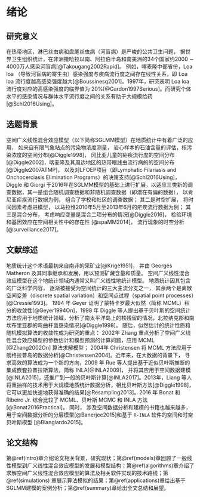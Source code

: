 # 绪论 {#intro}

## 研究意义

在热带地区，淋巴丝虫病和盘尾丝虫病（河盲病）是严峻的公共卫生问题， 据世界卫生组织统计，在非洲撒哈拉以南、阿拉伯半岛和南美洲的34个国家约2000 $\sim$ 4000万人感染河盲病[@Takougang2002Rapid]。 例如，喀麦隆中部省份，Loa loa （导致河盲病的寄生虫）感染强度与疾病流行度之间存在线性关系，即 Loa loa 流行度越高感染强度越大[@Boussinesq2001]。1997年，研究表明 Loa loa 流行度对应的高感染强度的临界值为 20\%[@Gardon1997Serious]。而研究个体水平的感染情况与群体水平流行度之间的关系有助于大规模给药[@Schl2016Using]。 

## 选题背景

空间广义线性混合效应模型（以下简称SGLMM模型）在地质统计中有着广泛的应用， 如来自有限气象站点的污染物浓度测量， 岩心样本的石油含量的评估，核污染浓度的空间分布[@Diggle1998]， 冈比亚儿童的疟疾流行度的空间分布[@Diggle2002]，喀麦隆及其周边地区的热带眼线虫流行病的的空间分布[@Diggle2007ATMP]， 以及对LFOEP项目（即Lymphatic Filariasis and Onchocerciasis Elimination Programs）的决策支持[@Schl2016Using]， Diggle 和 Giorgi 于2016年在SGLMM模型的基础上进行扩展，以适应三类新的调查数据，其一是组合随机调查数据和非随机调查数据（即潜在有偏的数据）， 以肯尼亚疟疾流行数据为例， 组合了学校和社区的调查数据； 其二是时空扩展， 将时间因素考虑进模型， 以马拉维2010年5月至2013年6月的疟疾流行数据为例； 其三是混合分布， 考虑响应变量是混合二项分布的情况[@Diggle2016]， 检验环境和基因效应在空间相关性中的存在性 [@spaMM2014]， 流行现象的时空分析[@surveillance2017]。 

## 文献综述

地质统计这个术语最初来自南非的采矿业[@Krige1951]， 并由 Georges Matheron 及其同事继承和发展，用以预测矿藏含量和质量。 空间广义线性混合效应模型在这个地统计领域内通常又叫广义线性地统计模型。 地质统计因其包含的广泛科学内容， 逐渐被接受为空间统计的三大主流分支之一， 其余两个是离散空间变差（discrete spatial variation）和空间点过程（spatial point processes）[@Cressie1993]。 1994 年 Geyer 证明了蒙特卡罗最大似然（简称 MCML）积分的收敛性[@Geyer1994On]，1998 年 Diggle 等人提出基于贝叶斯的空间统计方法应用于地质统计领域，分析了南太平洋岛上的核残留的情况，北拉纳克郡和南坎布里亚郡的弯曲杆菌感染情况[@Diggle1998]。 随后，似然估计的统计性质和随机模拟算法的收敛性成为研究的重点： 2002年 Zhang 重点分析了空间广义线性混合效应模型的参数估计和模型预测的计算问题，应用 MCML [@Zhang2002On] 算法求解模型； 2004年 Christensen 将 MCML 方法应用于朗格拉普岛的数据分析[@Christensen2004]。近年来，在大数据的背景下， 寻求高效的算法成为一个新的方向，2009 年 Rue 等人提出基于近似贝叶斯推断的集成嵌套拉普拉斯算法，简称 INLA[@INLA2009]， 并将其应用于空间数据建模[@INLA2015]，还推广到一般的贝叶斯计算[@INLA2017]。2013年，Liang 等人将重抽样的技术用于大规模地质统计数据分析，相比贝叶斯方法[@Diggle1998]，它可以更加快速地获得准确的结果[@Resampling2013]。2016 年 Bonat 和 Ribeiro Jr. 综合比较了 MCML、贝叶斯 MCMC 和 INLA 方法[@Bonat2016Practical]。 同时， 涉及空间数据分析和建模的书籍也越来越多， 用于空间数据分析的分层模型[@Banerjee2015]和基于 `R-INLA` 软件的空间和时空贝叶斯模型 [@Blangiardo2015]。

## 论文结构

第\@ref(intro)章介绍论文相关背景，研究现状；第\@ref(models)章回顾了一般线性模型到广义线性混合效应模型的发展和模型结构；第\@ref(algorithms)章介绍了求解空间广义线性混合效应模型的算法及相关软件实现的技术路线；第\@ref(simulations) 章展示算法模拟的结果；第\@ref(applications)章给出基于SGLMM建模的案例分析；第\@ref(summary)章给出全文总结和展望。
